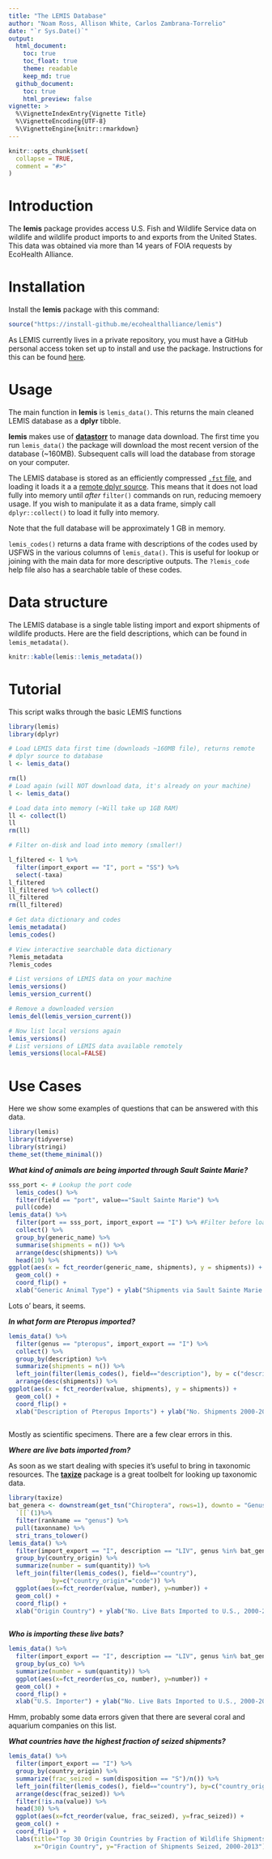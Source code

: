 ```yaml
---
title: "The LEMIS Database"
author: "Noam Ross, Allison White, Carlos Zambrana-Torrelio"
date: "`r Sys.Date()`"
output:
  html_document:
    toc: true
    toc_float: true
    theme: readable
    keep_md: true
  github_document:
    toc: true
    html_preview: false
vignette: >
  %\VignetteIndexEntry{Vignette Title}
  %\VignetteEncoding{UTF-8}
  %\VignetteEngine{knitr::rmarkdown}
---
```


```r
knitr::opts_chunk$set(
  collapse = TRUE,
  comment = "#>"
)
```

# Introduction

The **lemis** package provides access U.S. Fish and Wildlife Service
data on wildlife and wildlife product imports to and exports from the
United States.  This data was obtained via more than 14 years of FOIA
requests by EcoHealth Alliance.

# Installation

Install the **lemis** package with this command:

```r
source("https://install-github.me/ecohealthalliance/lemis")
```

As LEMIS currently lives in a private repository, you must have a
GitHub personal access token set up to install and use the package. Instructions
for this can be found [here](http://happygitwithr.com/github-pat.html#step-by-step).

# Usage

The main function in **lemis** is `lemis_data()`. This returns the main cleaned
LEMIS database as a **dplyr** tibble.

**lemis** makes use of [**datastorr**](https://github.com/ropenscilabs/datastorr) to manage data download. 
The first time you run `lemis_data()` the package will download the most recent version of the database (~160MB).  Subsequent calls will load the database from storage on your computer.

The LEMIS database is stored as an efficiently compressed [`.fst` file](https://github.com/fstpackage/fst), and loading it loads it a
a [remote dplyr source](https://github.com/krlmlr/fstplyr).  This means that it does not load fully into memory until _after_ `filter()` commands on run, reducing memoery usage. If you wish to manipulate it as a data frame, simply call `dplyr::collect()` to load
it fully into memory.

Note that the full database will be approximately 1 GB in memory.

`lemis_codes()` returns a data frame with descriptions of the codes used by
USFWS in the various columns of `lemis_data()`. This is useful for lookup
or joining with the main data for more descriptive outputs.  The `?lemis_code`
help file also has a searchable table of these codes.

# Data structure

The LEMIS database is a single table listing import and export shipments of wildlife
products.  Here are the field descriptions, which can be found in `lemis_metadata()`.

```r
knitr::kable(lemis::lemis_metadata())
```

# Tutorial

This script walks through the basic LEMIS functions

```r
library(lemis)
library(dplyr)

# Load LEMIS data first time (downloads ~160MB file), returns remote
# dplyr source to database
l <- lemis_data()

rm(l)
# Load again (will NOT download data, it's already on your machine)
l <- lemis_data()

# Load data into memory (~Will take up 1GB RAM)
ll <- collect(l)
ll
rm(ll)

# Filter on-disk and load into memory (smaller!)

l_filtered <- l %>%
  filter(import_export == "I", port = "SS") %>%
  select(-taxa)
l_filtered
ll_filtered %>% collect()
ll_filtered
rm(ll_filtered)

# Get data dictionary and codes
lemis_metadata()
lemis_codes()

# View interactive searchable data dictionary
?lemis_metadata
?lemis_codes

# List versions of LEMIS data on your machine
lemis_versions()
lemis_version_current()

# Remove a downloaded version
lemis_del(lemis_version_current())

# Now list local versions again
lemis_versions()
# List versions of LEMIS data available remotely
lemis_versions(local=FALSE)
```

# Use Cases

Here we show some examples of questions that can be answered with this data.

```r
library(lemis)
library(tidyverse)
library(stringi)
theme_set(theme_minimal())
```

***What kind of animals are being imported through Sault Sainte Marie?***

```r
sss_port <- # Lookup the port code
  lemis_codes() %>% 
  filter(field == "port", value=="Sault Sainte Marie") %>% 
  pull(code)
lemis_data() %>% 
  filter(port == sss_port, import_export == "I") %>% #Filter before loading the file to disk
  collect() %>% 
  group_by(generic_name) %>% 
  summarise(shipments = n()) %>% 
  arrange(desc(shipments)) %>% 
  head(10) %>% 
ggplot(aes(x = fct_reorder(generic_name, shipments), y = shipments)) +
  geom_col() +
  coord_flip() +
  xlab("Generic Animal Type") + ylab("Shipments via Sault Sainte Marie 2000-2013")
```

Lots o' bears, it seems.

***In what form are _Pteropus_ imported?***

```r
lemis_data() %>% 
  filter(genus == "pteropus", import_export == "I") %>% 
  collect() %>% 
  group_by(description) %>% 
  summarize(shipments = n()) %>% 
  left_join(filter(lemis_codes(), field=="description"), by = c("description"="code")) %>% 
  arrange(desc(shipments)) %>% 
ggplot(aes(x = fct_reorder(value, shipments), y = shipments)) +
  geom_col() +
  coord_flip() +
  xlab("Description of Pteropus Imports") + ylab("No. Shipments 2000-2013")
  
```

Mostly as scientific specimens.  There are a few clear errors in this.

***Where are live bats imported from?***

As soon as we start dealing with species it's useful to bring in taxonomic
resources.  The [**taxize**](https://github.com/ropensci/taxize) package is a 
great toolbelt for looking up taxonomic data.

```r
library(taxize)
bat_genera <- downstream(get_tsn("Chiroptera", rows=1), downto = "Genus", db = "itis") %>% 
  `[[`(1)%>% 
  filter(rankname == "genus") %>% 
  pull(taxonname) %>% 
  stri_trans_tolower()
lemis_data() %>% 
  filter(import_export == "I", description == "LIV", genus %in% bat_genera) %>% 
  group_by(country_origin) %>% 
  summarize(number = sum(quantity)) %>% 
  left_join(filter(lemis_codes(), field=="country"),
            by=c("country_origin"="code")) %>% 
  ggplot(aes(x=fct_reorder(value, number), y=number)) +
  geom_col() +
  coord_flip() +
  xlab("Origin Country") + ylab("No. Live Bats Imported to U.S., 2000-2013")
  
```

***Who is importing these live bats?***

```r
lemis_data() %>% 
  filter(import_export == "I", description == "LIV", genus %in% bat_genera) %>% 
  group_by(us_co) %>% 
  summarize(number = sum(quantity)) %>% 
  ggplot(aes(x=fct_reorder(us_co, number), y=number)) +
  geom_col() +
  coord_flip() +
  xlab("U.S. Importer") + ylab("No. Live Bats Imported to U.S., 2000-2013")
```
Hmm, probably some data errors given that there are several coral and aquarium
companies on this list.

***What countries have the highest fraction of seized shipments?***

```r
lemis_data() %>% 
  filter(import_export == "I") %>% 
  group_by(country_origin) %>% 
  summarize(frac_seized = sum(disposition == "S")/n()) %>% 
  left_join(filter(lemis_codes(), field=="country"), by=c("country_origin"="code")) %>%
  arrange(desc(frac_seized)) %>% 
  filter(!is.na(value)) %>% 
  head(30) %>% 
  ggplot(aes(x=fct_reorder(value, frac_seized), y=frac_seized)) +
  geom_col() +
  coord_flip() +
  labs(title="Top 30 Origin Countries by Fraction of Wildlife Shipments Seized",
       x="Origin Country", y="Fraction of Shipments Seized, 2000-2013")
```

